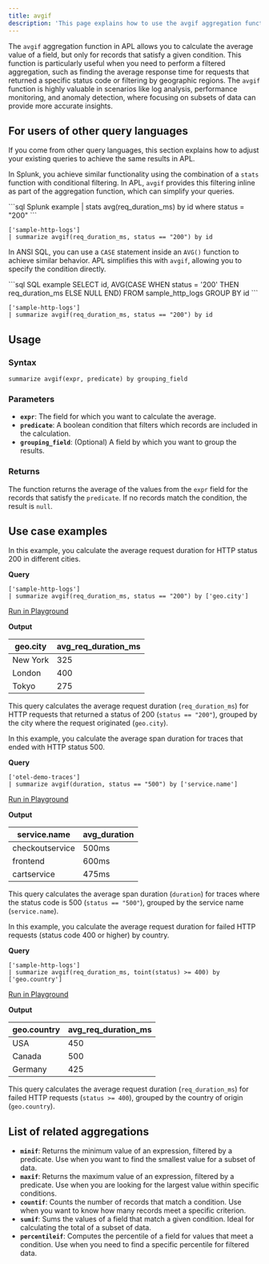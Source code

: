 ```yaml
---
title: avgif
description: 'This page explains how to use the avgif aggregation function in APL.'
---
```


The `avgif` aggregation function in APL allows you to calculate the average value of a field, but only for records that satisfy a given condition. This function is particularly useful when you need to perform a filtered aggregation, such as finding the average response time for requests that returned a specific status code or filtering by geographic regions. The `avgif` function is highly valuable in scenarios like log analysis, performance monitoring, and anomaly detection, where focusing on subsets of data can provide more accurate insights.

## For users of other query languages

If you come from other query languages, this section explains how to adjust your existing queries to achieve the same results in APL.

<AccordionGroup>
<Accordion title="Splunk SPL users">

In Splunk, you achieve similar functionality using the combination of a `stats` function with conditional filtering. In APL, `avgif` provides this filtering inline as part of the aggregation function, which can simplify your queries.

<CodeGroup>
```sql Splunk example
| stats avg(req_duration_ms) by id where status = "200"
```

```kusto APL equivalent
['sample-http-logs'] 
| summarize avgif(req_duration_ms, status == "200") by id
```
</CodeGroup>

</Accordion>
<Accordion title="ANSI SQL users">

In ANSI SQL, you can use a `CASE` statement inside an `AVG()` function to achieve similar behavior. APL simplifies this with `avgif`, allowing you to specify the condition directly.

<CodeGroup>
```sql SQL example
SELECT id, AVG(CASE WHEN status = '200' THEN req_duration_ms ELSE NULL END) 
FROM sample_http_logs 
GROUP BY id
```

```kusto APL equivalent
['sample-http-logs'] 
| summarize avgif(req_duration_ms, status == "200") by id
```
</CodeGroup>

</Accordion>
</AccordionGroup>

## Usage

### Syntax

```kusto
summarize avgif(expr, predicate) by grouping_field
```

### Parameters

- **`expr`**: The field for which you want to calculate the average.
- **`predicate`**: A boolean condition that filters which records are included in the calculation.
- **`grouping_field`**: (Optional) A field by which you want to group the results.

### Returns

The function returns the average of the values from the `expr` field for the records that satisfy the `predicate`. If no records match the condition, the result is `null`.

## Use case examples

<Tabs>
<Tab title="Log analysis">

In this example, you calculate the average request duration for HTTP status 200 in different cities.

**Query**

```kusto
['sample-http-logs'] 
| summarize avgif(req_duration_ms, status == "200") by ['geo.city']
```

[Run in Playground](https://play.axiom.co/axiom-play-qf1k/explorer?initForm=%7B%22apl%22%3A%22%5B%27sample-http-logs%27%5D%20%7C%20summarize%20avgif%28req_duration_ms%2C%20status%20%3D%3D%20%22200%22%29%20by%20%5B%27geo.city%27%5D%22%7D)

**Output**

| geo.city   | avg_req_duration_ms |
|------------|---------------------|
| New York   | 325                 |
| London     | 400                 |
| Tokyo      | 275                 |

This query calculates the average request duration (`req_duration_ms`) for HTTP requests that returned a status of 200 (`status == "200"`), grouped by the city where the request originated (`geo.city`).

</Tab>
<Tab title="OpenTelemetry traces">

In this example, you calculate the average span duration for traces that ended with HTTP status 500.

**Query**

```kusto
['otel-demo-traces'] 
| summarize avgif(duration, status == "500") by ['service.name']
```

[Run in Playground](https://play.axiom.co/axiom-play-qf1k/explorer?initForm=%7B%22apl%22%3A%22%5B%27otel-demo-traces%27%5D%20%7C%20summarize%20avgif%28duration%2C%20status%20%3D%3D%20%22500%22%29%20by%20%5B%27service.name%27%5D%22%7D)

**Output**

| service.name          | avg_duration |
|-----------------------|--------------|
| checkoutservice       | 500ms        |
| frontend              | 600ms        |
| cartservice           | 475ms        |

This query calculates the average span duration (`duration`) for traces where the status code is 500 (`status == "500"`), grouped by the service name (`service.name`).

</Tab>
<Tab title="Security logs">

In this example, you calculate the average request duration for failed HTTP requests (status code 400 or higher) by country.

**Query**

```kusto
['sample-http-logs'] 
| summarize avgif(req_duration_ms, toint(status) >= 400) by ['geo.country']
```

[Run in Playground](https://play.axiom.co/axiom-play-qf1k/explorer?initForm=%7B%22apl%22%3A%22%5B%27sample-http-logs%27%5D%20%7C%20summarize%20avgif%28req_duration_ms%2C%20toint%28status%29%20%3E%3D%20400%29%20by%20%5B%27geo.country%27%5D%22%7D)

**Output**

| geo.country   | avg_req_duration_ms |
|---------------|---------------------|
| USA           | 450                 |
| Canada        | 500                 |
| Germany       | 425                 |

This query calculates the average request duration (`req_duration_ms`) for failed HTTP requests (`status >= 400`), grouped by the country of origin (`geo.country`).

</Tab>
</Tabs>

## List of related aggregations

- **`minif`**: Returns the minimum value of an expression, filtered by a predicate. Use when you want to find the smallest value for a subset of data.
- **`maxif`**: Returns the maximum value of an expression, filtered by a predicate. Use when you are looking for the largest value within specific conditions.
- **`countif`**: Counts the number of records that match a condition. Use when you want to know how many records meet a specific criterion.
- **`sumif`**: Sums the values of a field that match a given condition. Ideal for calculating the total of a subset of data.
- **`percentileif`**: Computes the percentile of a field for values that meet a condition. Use when you need to find a specific percentile for filtered data.